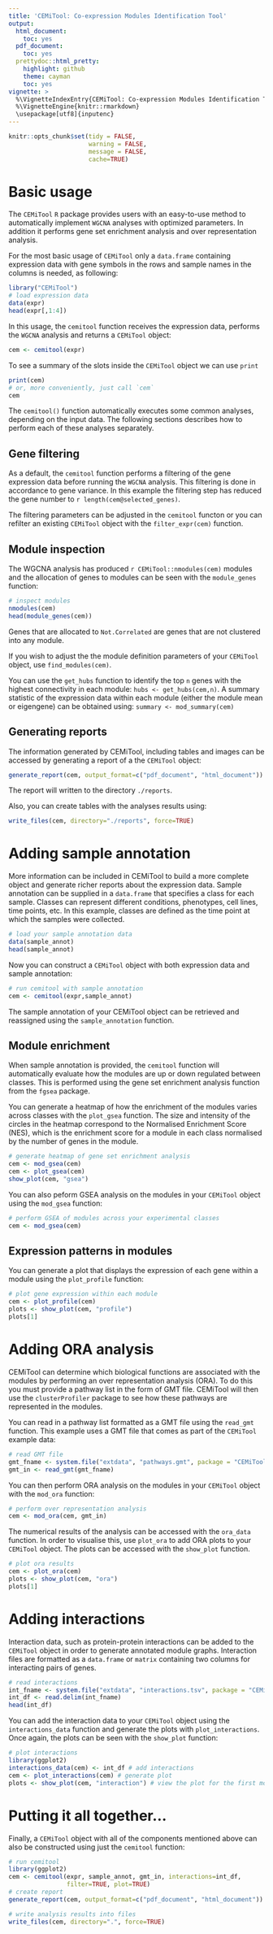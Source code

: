 ```yaml
---
title: 'CEMiTool: Co-expression Modules Identification Tool'
output:
  html_document:
    toc: yes
  pdf_document:
    toc: yes
  prettydoc::html_pretty:
    highlight: github
    theme: cayman
    toc: yes
vignette: > 
  %\VignetteIndexEntry{CEMiTool: Co-expression Modules Identification Tool}
  %\VignetteEngine{knitr::rmarkdown}
  \usepackage[utf8]{inputenc}
---
```



```r
knitr::opts_chunk$set(tidy = FALSE,
                      warning = FALSE,
                      message = FALSE,
                      cache=TRUE)
```

# Basic usage

The `CEMiTool` `R` package provides users with an easy-to-use method to automatically
implement `WGCNA` analyses with optimized parameters. In addition it performs gene set enrichment analysis and over representation analysis.

For the most basic usage of `CEMiTool` only a `data.frame` containing expression data
with gene symbols in the rows and sample names in the columns is needed, as following:

```r
library("CEMiTool")
# load expression data
data(expr)
head(expr[,1:4])
```

In this usage, the `cemitool` function receives the expression data, performs the `WGCNA` analysis and returns a `CEMiTool` object:
```r
cem <- cemitool(expr)
```
To see a summary of the slots inside the `CEMiTool` object we can use `print`
```r
print(cem)
# or, more conveniently, just call `cem`
cem
```

The `cemitool()` function automatically executes some common analyses, depending on the input data. The following sections describes how to perform each of these analyses separately.

## Gene filtering

As a default, the `cemitool` function  performs a filtering of the gene expression data before running the `WGCNA` analysis. This filtering is done in accordance to gene variance. In this example the filtering step has reduced the gene number to `r length(cem@selected_genes)`.

The filtering parameters can be adjusted in the `cemitool` functon or you can refilter an existing `CEMiTool` object with the `filter_expr(cem)` function.

## Module inspection
The WGCNA analysis has produced `r CEMiTool::nmodules(cem)` modules and the allocation of genes to modules can be seen with the `module_genes` function:

```r
# inspect modules
nmodules(cem)
head(module_genes(cem))
```

Genes that are allocated to `Not.Correlated` are genes that are not clustered into any module.

If you wish to adjust the the module definition parameters of your `CEMiTool` object, use `find_modules(cem)`.

You can use the `get_hubs` function to identify the top `n` genes with the highest connectivity in each module: `hubs <- get_hubs(cem,n)`. 
A summary statistic of the expression data within each module (either the module mean or eigengene) can be obtained using: `summary <- mod_summary(cem)`
 
## Generating reports

The information generated by CEMiTool, including tables and images can be accessed by generating a report of a the `CEMiTool` object:
```r
generate_report(cem, output_format=c("pdf_document", "html_document"))
```

The report will written to the directory `./reports`.

Also, you can create tables with the analyses results using: 
```r
write_files(cem, directory="./reports", force=TRUE)
```

# Adding sample annotation

More information can be included in CEMiTool to build a more complete object and generate richer reports about the expression data. Sample annotation can be supplied in a `data.frame` that specifies a class for each sample. Classes can represent different conditions, phenotypes, cell lines, time points, etc. In this example, classes are defined as the time point at which the samples were collected.

```r
# load your sample annotation data
data(sample_annot)
head(sample_annot)
```

Now you can construct a `CEMiTool` object with both expression data and sample annotation:

```r
# run cemitool with sample annotation
cem <- cemitool(expr,sample_annot)
```

The sample annotation of your CEMiTool object can be retrieved and reassigned using the `sample_annotation` function.


## Module enrichment

When sample annotation is provided, the `cemitool` function will automatically evaluate how the modules are up or down regulated between classes. This is performed using the gene set enrichment analysis function from the `fgsea` package. 

You can generate a heatmap of how the enrichment of the modules varies across classes with the `plot_gsea` function. The size and intensity of the circles in the heatmap correspond to the Normalised Enrichment Score (NES), which is the enrichment score for a module in each class normalised by the number of genes in the module.

```r
# generate heatmap of gene set enrichment analysis
cem <- mod_gsea(cem)
cem <- plot_gsea(cem)
show_plot(cem, "gsea")
```

You can also peform GSEA analysis on the modules in your `CEMiTool` object using the `mod_gsea` function:

```r
# perform GSEA of modules across your experimental classes
cem <- mod_gsea(cem)
```

## Expression patterns in modules

You can generate a plot that displays the expression of each gene within a module using the `plot_profile` function:

```r
# plot gene expression within each module
cem <- plot_profile(cem)
plots <- show_plot(cem, "profile")
plots[1]
```

# Adding ORA analysis

CEMiTool can determine which biological functions are associated with the modules by performing an over representation analysis (ORA). To do this you must provide a pathway list in the form of GMT file. CEMiTool will then use the `clusterProfiler` package to see how these pathways are represented in the modules.

You can read in a pathway list formatted as a GMT file using the `read_gmt` function. This example uses a GMT file that comes as part of the `CEMiTool` example data:

```r
# read GMT file
gmt_fname <- system.file("extdata", "pathways.gmt", package = "CEMiTool")
gmt_in <- read_gmt(gmt_fname)
```

You can then perform ORA analysis on the modules in your `CEMiTool` object with the `mod_ora` function:

```r
# perform over representation analysis
cem <- mod_ora(cem, gmt_in)
```

The numerical results of the analysis can be accessed with the `ora_data` function. In order to visualise this, use `plot_ora` to add ORA plots to your `CEMiTool` object. The plots can be accessed with the `show_plot` function.

```r
# plot ora results
cem <- plot_ora(cem)
plots <- show_plot(cem, "ora")
plots[1]
```

# Adding interactions

Interaction data, such as protein-protein interactions can be added to the `CEMiTool` object in order to generate annotated module graphs. Interaction files are formatted as a `data.frame` or `matrix` containing two columns for interacting pairs of genes.

```r
# read interactions
int_fname <- system.file("extdata", "interactions.tsv", package = "CEMiTool")
int_df <- read.delim(int_fname)
head(int_df)
```

You can add the interaction data to your `CEMiTool` object using the `interactions_data` function and generate the plots with `plot_interactions`. Once again, the plots can be seen with the `show_plot` function:

```r
# plot interactions
library(ggplot2)
interactions_data(cem) <- int_df # add interactions
cem <- plot_interactions(cem) # generate plot
plots <- show_plot(cem, "interaction") # view the plot for the first module
```

# Putting it all together...

Finally, a `CEMiTool` object with all of the components mentioned above can also be constructed using just the `cemitool` function:

```r
# run cemitool
library(ggplot2)
cem <- cemitool(expr, sample_annot, gmt_in, interactions=int_df, 
                filter=TRUE, plot=TRUE)
# create report
generate_report(cem, output_format=c("pdf_document", "html_document"))

# write analysis results into files
write_files(cem, directory=".", force=TRUE)
```
